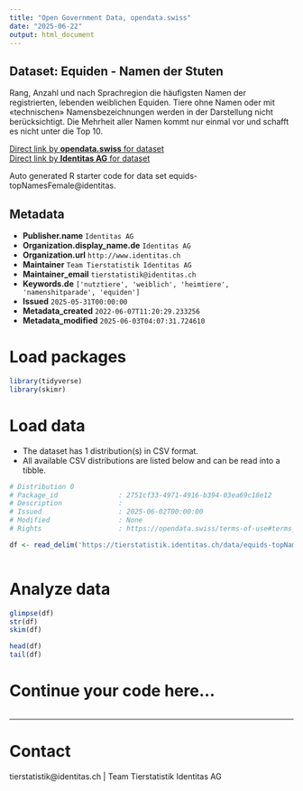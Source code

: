 ```yaml
---
title: "Open Government Data, opendata.swiss"
date: "2025-06-22"
output: html_document
---
```


## Dataset: Equiden - Namen der Stuten

Rang, Anzahl und nach Sprachregion die häufigsten Namen der registrierten, lebenden weiblichen Equiden. Tiere ohne Namen oder mit «technischen» Namensbezeichnungen werden in der Darstellung nicht berücksichtigt. Die Mehrheit aller Namen kommt nur einmal vor und schafft es nicht unter die Top 10.

[Direct link by **opendata.swiss** for dataset](https://opendata.swiss/de/dataset/equiden-namen-der-stuten)<br>
[Direct link by **Identitas AG** for dataset](https://tierstatistik.identitas.ch/)

Auto generated R starter code for data set equids-topNamesFemale@identitas.

## Metadata

- **Publisher.name** `Identitas AG`
- **Organization.display_name.de** `Identitas AG`
- **Organization.url** `http://www.identitas.ch`
- **Maintainer** `Team Tierstatistik Identitas AG`
- **Maintainer_email** `tierstatistik@identitas.ch`
- **Keywords.de** `['nutztiere', 'weiblich', 'heimtiere', 'namenshitparade', 'equiden']`
- **Issued** `2025-05-31T00:00:00`
- **Metadata_created** `2022-06-07T11:20:29.233256`
- **Metadata_modified** `2025-06-03T04:07:31.724610`


# Load packages

```r

library(tidyverse)
library(skimr)

```

# Load data

-   The dataset has 1 distribution(s) in CSV format.
-   All available CSV distributions are listed below and can be read into a tibble.

```r

# Distribution 0
# Package_id               : 2751cf33-4971-4916-b394-03ea69c18e12
# Description              : 
# Issued                   : 2025-06-02T00:00:00
# Modified                 : None
# Rights                   : https://opendata.swiss/terms-of-use#terms_by

df <- read_delim('https://tierstatistik.identitas.ch/data/equids-topNamesFemale.csv')



```

# Analyze data

```r

glimpse(df)
str(df)
skim(df)

head(df)
tail(df)

```

# Continue your code here...

```r

```

------------------------------------------------------------------------

# Contact

tierstatistik@identitas.ch | Team Tierstatistik Identitas AG
